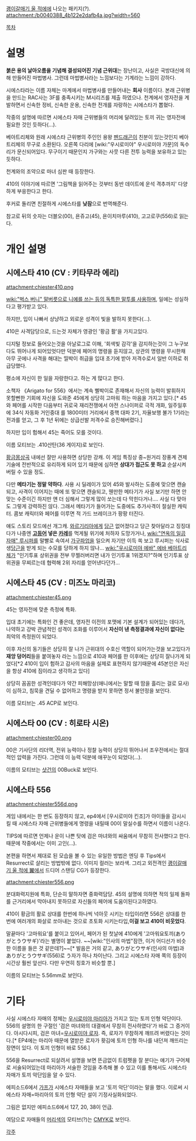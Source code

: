 [[괭이갈매기 울 적에]]에 나오는 패키지(?).
attachment:/b0040388_4b122e2dafb4a.jpg?width=560

[[목차]]
= 설명 =
'''붉은 용의 날아오름을 기념해 결성되어진 기념 근위대'''는 장난이고, 사실은 국방대신에 의해 만들어진 마법병사. 그런데 마법병사라는 느낌보다는 기계라는 느낌이 강하다.

시에스타라는 이름 자체는 마계에서 마법병사를 만들어내는 '''회사''' 이름이다.
본래 근위병을 만드는 RAC사는 3F를 충족시키는 M시리즈를 제출 하였으나. 천계에서 영자전을 계발하면서 신속한 정비, 신속한 운용, 신속한 전개를 자랑하는 시에스타가 뽑혔다.

작중의 설명에 따르면 시에스타 자매 근위병들의 머리에 달려있는 토끼 귀는 영자전에 필요한 것인 듯하다(…).

베아트리체와 원래 시에스타 근위병의 주인인 용왕 [[펜드래곤]]이 친분이 있는것인지 베아트리체의 무구로 소환된다. 오른쪽 다리에 [wiki:"우시로미야" 우시로미야 가문]의 독수리가 문신되어있다. 무구이기 때문인지 가구와는 사뭇 다른 전투 능력을 보유하고 있는 듯하다.

천계와의 조약으로 마녀 심판 때 등장한다.

410의 이야기에 따르면 '그림책을 읽어주는 것부터 동반 데이트에 운석 격추까지' 다양하게 부응한다고 한다.

후커로 돌리면 친절하게 시에스타를 '''낮잠'''으로 번역해준다.

참고로 뒤의 숫자는 더블오(00), 욘쥬고(45), 욘이치마루(410), 고고로쿠(556)로 읽는다.

= 개인 설명 =
== 시에스타 410 (CV : 키타무라 에리) == 
attachment:chiester410.png

[[wiki:"벅스 버니" 말버릇으로 니예를 쓰는 등의 독특한 말투를 사용하며]], 일에는 성실하다고 평가받고 있다.

하지만, 입이 나빠서 상냥하고 외로운 성격이 빛을 발하지 못한다(…).

410은 사격담당으로, 드는것 자체가 영광인 '황금 활'을 가지고있다.

디지털 정보로 들어오는것을 아날로그로 이해, '회색빛 감각'을 감지하는것이 그 누구보다도 뛰어나게 되어있엇다만 덕분에 페어의 명령을 듣지않고, 상관의 명령을 무시한채 아무 곳에나 사격을 해대는 띨박이 취급을 입대 초기에 받아 저격수로서 일반 이하로 취급당했다.

평소에 자신이 한 일을 자랑한다고. 하는 게 많다고 한다.

소책자 《Arigato for 556》에서는 계속 삘박이로 존재해서 자신의 능력이 발휘하지 못할뻔한 기회에 자신을 도와준 45에게 상당히 고마워 하는 마음을 가지고 있다.[* 45와 페어를 시작한 다음부터 귀로국 재리전쟁에서 야전 스나이퍼로 극적 개화, 일주일후에 34식 자동화 거인중대 를 1800미터 거리에서 중핵 대파 2기, 자율보행 불가 1기라는 전과를 얻고, 그 후 1년 뒤에는 상급선발 저격수로 승진해버렸다.]

하지만 입이 험해서 45는 죽어도 모를 것이다.

이름 모티브는 .410산탄(36 게이지)로 보인다.

[[황금몽상곡]] 내에선 잘만 사용하면 상당한 강캐. 이 게임 특징상 중~원거리 장풍계 견제기술에 전반적으로 유리하게 되어 있기 때문에 심하면 '''상대가 접근도 못 하고''' 순살시켜버릴 수 있을 정도.

다만 '''메타기는 정말 약하다'''. 사용 시 딜레이가 있어 45와 발사하는 도중에 맞으면 캔슬되고, 사격이 이어지는 때에 또 맞으면 캔슬되고, 웬만한 메타기가 사실 보기만 하면 안 맞는 수준이긴 하지만 얜 더 심해서 그렇게 많이 쏘는데 다 막힌다거나…. 사실 다 맞아도 그렇게 강력하진 않다. 그래서 메타기가 들어가는 도중에도 추가사격이 절실한 캐릭터. 콤보 캐릭터와 페어를 이루면 적 가드 브레이크가 팡팡 터진다.

얘도 스토리 모드에선 개그캐. [[와르기리아]]에게 [[당근]] 없어졌다고 당근 찾아달라고 징징대다가 나중엔 '''[[고등어]] 넣은 [[카레]]'''를 먹게될 위기에 처하자 도망가거나, [[wiki:"연옥의 일곱 자매" 루시퍼]]를 말빨로 속여서 [[가구]][[파업]]을 일으켜 자기만 이득 쏙 보고 루시퍼는 식사로 생[[당근]]을 받게 되는 수모를 당하게 하지 않나… [[wiki:"우시로미야 에바" 에바 베아트리체]]가 "인기투표 상위권을 전부 무찔러버리면 내가 인기투표 1위겠지?"하며 인기투표 상위권을 무찌르는데 협력해 2위 자리를 얻어낸다던가…
== 시에스타 45 (CV : 미즈노 마리코) == 
attachment:chiester45.png

45는 영자전에 맞춘 측정에 특화.

입대 초기에는 특화인 건 좋은데, 영자전 이전의 포맷에 기본 설계가 되어있는 데다가, 나약하고 강박 관념적인 성격이 조화를 이루어서 '''자신이 낸 측정결과에 자신이 없다는''' 최악의 측정원이 되었다.

이후 자신의 동기들은 상당히 잘 나가 근위대의 수호신 역할이 되어가는것을 보고있다가 '''재앙 덩어리'''들을 붙여놓자 라는 느낌으로 410과 페어를 한 이후에는 상당히 잘나가게 되었다[*2 410이 입이 험하고 감사의 마음을 실제로 표현하지 않기때문에 45본인은 자신을 항상 410에 짐이라고 생각하고 있다]

상당히 꼼꼼한 성격인데다가 약간 피해망상(애니에서는 말할 때 땀을 흘리는 걸로 묘사)이 심하고, 침묵을 견딜 수 없어하고 명령을 받지 못하면 정서 불안정을 보인다.

이름 모티브는 .45 ACP로 보인다.

== 시에스타 00 (CV : 히로타 시온) ==
attachment:chiester00.png

00은 기사단의 리더역, 전위 능력이나 정찰 능력이 상당히 뛰어나서 조우전에서는 절대적인 압력을 가진다. 그런데 이 능력 덕분에 애꾸눈이 되었다(…).

이름의 모티브는 [[샷건]]의 00Buck로 보인다.

== 시에스타 556 ==
attachment:chiester556d.png

게임 내에서는 한 번도 등장하지 않고, ep4에서 [우시로미야 킨조]가 아이들을 감시시킬 때 시에스타 자매 근위병들에게 명령을 내릴때 00이 말실수를 하면서 이름이 나온다.

TIPS에 따르면 언제나 운이 나쁜 탓에 검은 마녀와의 싸움에서 무참히 전사했다고 한다. 때문에 작중에서는 이미 고인(…).

본편을 하면서 제대로 된 모습을 볼 수 있는 유일한 방법은 엔딩 후 Tips에서 Resurrect로 살리는 방법밖에 없다. 이미지 컬러는 보라색. 그리고 외전격인 [[괭이갈매기 울 적에 翼]]에서 드디어 스탠딩 CG가 등장한다.

attachment:chiester556.png

분대화력지원에 특화, 단순히 말하자면 중화력담당. 45의 설명에 의하면 적의 일제 돌파를 근거리에서 막아내지 못하므로 자신들의 페어에 도움이된다고하였다.

410이 황금의 활로 상대를 한번에 하나씩 넉아웃 시키는 타입이라면 556은 상대를 한번에 여러개의 화살로 쏘아내는 것으로 초토화 시키는타입,'''이걸 보고 410이 비웃었다'''.

말끝마다 '고마워요'를 붙이고 있어서, 페어가 된 첫날에 410에게 '고마워요토끼(ありがとうウサギ)'라는 별명이 붙었다. ~~[wiki:"인사의 마법"잠깐, 이거 어디선가 비슷한 이름을 들은 것 같은데?]~~[* 발음은 거의 같고, ありがとウサギ(인사의 마법)과 ありがとうウサギ(556)로 う자가 하나 차이난다. 그리고 시에스타 자매 쪽의 등장이 시간상 훨씬 앞선다. 다만 우연히 칭호가 비슷할 뿐.]

이름의 모티브는 5.56mm로 보인다.

= 기타 =
사실 시에스타 자매의 정체는 [[우시로미야 마리아]]가 가지고 있는 토끼 인형 악단이다. 556의 설명의 한 구절인 '검은 마녀와의 대결에서 무참히 전사하였다'가 바로 그 증거이다. 아시다시피, 검은 마녀=[[우시로미야 로자]]. 즉, 로자가 무참하게 깨뜨려 버렸다는 것이다.[* EP4에는 마리아 때문에 열받은 로자가 홧김에 토끼 인형 하나를 내던져 깨뜨리는 장면이 있다. 이 토끼 인형이 바로 556.]

556을 Resurrect로 되살려서 설명을 보면 뜬금없이 트럼펫을 잘 분다는 얘기가 구어체로 서술되어있는데 마리아가 서술한 것임을 추측해 볼 수 있고 이를 통해서도 시에스타 자매가 토끼 악단임을 알 수 있다.

에피소드6에서 [[가프]]가 시에스타 자매들을 보고 '토끼 악단'이라는 말을 했다. 이로써 시에스타 자매=마리아의 토끼 인형 악단 설이 기정사실화되었다.

그림은 없지만 에피소드6에서 127, 20, 38이 언급.

여담으로 자매들의 [[머리색]]의 모티브(?)는 [[CMYK]]로 보인다.

[[각주]]
